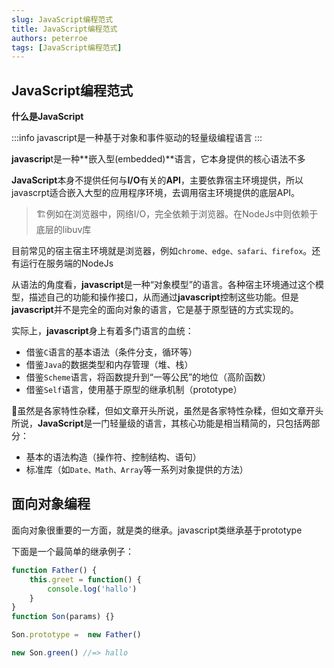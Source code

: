 ```yaml
---
slug: JavaScript编程范式
title: JavaScript编程范式
authors: peterroe
tags: [JavaScript编程范式]
---
```



## JavaScript编程范式

**什么是JavaScript**

:::info
javascript是一种基于对象和事件驱动的轻量级编程语言
:::

**javascrip**t是一种**嵌入型(embedded)**语言，它本身提供的核心语法不多

**JavaScript**本身不提供任何与**I/O**有关的**API**，主要依靠宿主环境提供，所以javascrpt适合嵌入大型的应用程序环境，去调用宿主环境提供的底层API。

>:building_construction:例如在浏览器中，网络I/O，完全依赖于浏览器。在NodeJs中则依赖于底层的libuv库

目前常见的宿主宿主环境就是浏览器，例如`chrome、edge、safari、firefox`。还有运行在服务端的NodeJs

从语法的角度看，**javascript**是一种“对象模型”的语言。各种宿主环境通过这个模型，描述自己的功能和操作接口，从而通过**javascript**控制这些功能。但是**javascript**并不是完全的面向对象的语言，它是基于原型链的方式实现的。

实际上，**javascript**身上有着多门语言的血统：

* 借鉴`C`语言的基本语法（条件分支，循环等）
* 借鉴`Java`的数据类型和内存管理（堆、栈）
* 借鉴`Scheme`语言，将函数提升到“一等公民”的地位（高阶函数）
* 借鉴`Self`语言，使用基于原型的继承机制（prototype）

:rocket:虽然是各家特性杂糅，但如文章开头所说，虽然是各家特性杂糅，但如文章开头所说，**JavaScript**是一门轻量级的语言，其核心功能是相当精简的，只包括两部分：

* 基本的语法构造（操作符、控制结构、语句）
* 标准库（如`Date、Math、Array`等一系列对象提供的方法）

## 面向对象编程

面向对象很重要的一方面，就是类的继承。javascript类继承基于prototype

下面是一个最简单的继承例子：

```js
function Father() {
    this.greet = function() {
        console.log('hallo')
    } 
}
function Son(params) {}

Son.prototype =  new Father()

new Son.green() //=> hallo
```